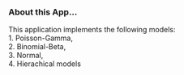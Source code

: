 ### About this App...

This application implements the following models:<br>
    1. Poisson-Gamma,<br>
    2. Binomial-Beta,<br>
    3. Normal,<br>
    4. Hierachical models
